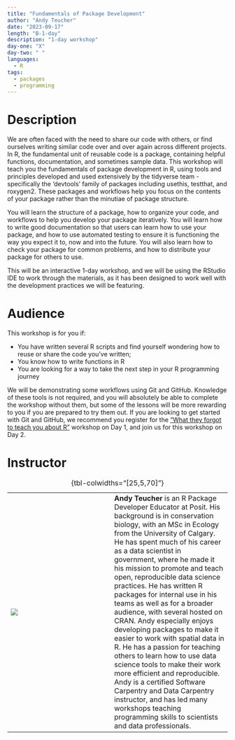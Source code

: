 ```yaml
---
title: "Fundamentals of Package Development"
author: "Andy Teucher"
date: "2023-09-17"
length: "B-1-day"
description: "1-day workshop"
day-one: "X"
day-two: " "
languages:
  - R
tags:
  - packages
  - programming
---
```


# Description

We are often faced with the need to share our code with others, or find ourselves writing similar code over and over again across different projects.
In R, the fundamental unit of reusable code is a package, containing helpful functions, documentation, and sometimes sample data.
This workshop will teach you the fundamentals of package development in R, using tools and principles developed and used extensively by the tidyverse team - specifically the 'devtools' family of packages including usethis, testthat, and roxygen2.
These packages and workflows help you focus on the contents of your package rather than the minutiae of package structure. 

You will learn the structure of a package, how to organize your code, and workflows to help you develop your package iteratively.
You will learn how to write good documentation so that users can learn how to use your package, and how to use automated testing to ensure it is functioning the way you expect it to, now and into the future.
You will also learn how to check your package for common problems, and how to distribute your package for others to use.

This will be an interactive 1-day workshop, and we will be using the RStudio IDE to work through the materials, as it has been designed to work well with the development practices we will be featuring.

# Audience

This workshop is for you if:

-   You have written several R scripts and find yourself wondering how to reuse or share the code you've written;
-   You know how to write functions in R
-   You are looking for a way to take the next step in your R programming journey

We will be demonstrating some workflows using Git and GitHub.
Knowledge of these tools is not required, and you will absolutely be able to complete the workshop without them, but some of the lessons will be more rewarding to you if you are prepared to try them out.
If you are looking to get started with Git and GitHub, we recommend you register for the ["What they forgot to teach you about R"](https://posit-conf-2023.github.io/workshops/workshops/wtf/) workshop on Day 1, and join us for this workshop on Day 2.

# Instructor

|                       |     |                                                               |
|-----------------|-----------------|--------------------------------------|
| ![](andy-teucher.png) |     | **Andy Teucher** is an R Package Developer Educator at Posit. His background is in conservation biology, with an MSc in Ecology from the University of Calgary. He has spent much of his career as a data scientist in government, where he made it his mission to promote and teach open, reproducible data science practices. He has written R packages for internal use in his teams as well as for a broader audience, with several hosted on CRAN. Andy especially enjoys developing packages to make it easier to work with spatial data in R. He has a passion for teaching others to learn how to use data science tools to make their work more efficient and reproducible. Andy is a certified Software Carpentry and Data Carpentry instructor, and has led many workshops teaching programming skills to scientists and data professionals. |

: {tbl-colwidths="\[25,5,70\]"}
